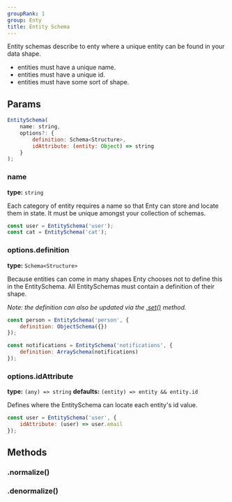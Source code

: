 ```yaml
---
groupRank: 1
group: Enty
title: Entity Schema
---
```


Entity schemas describe to enty where a unique entity can be found in your data shape.

* entities must have a unique name.
* entities must have a unique id.
* entities must have some sort of shape.


## Params

```js
EntitySchema(
    name: string,
    options?: {
        definition: Schema<Structure>,
        idAttribute: (entity: Object) => string
    }
);
```

### name
**type:** `string`

Each category of entity requires a name so that Enty can store and locate them in state.
It must be unique amongst your collection of schemas.

```js
const user = EntitySchema('user');
const cat = EntitySchema('cat');
```


### options.definition
**type:** `Schema<Structure>`

Because entities can come in many shapes Enty chooses not to define this in the EntitySchema.
All EntitySchemas must contain a definition of their shape.

_Note: the definition can also be updated via the [.set()](./all-schemas#set) method._

```js
const person = EntitySchema('person', {
    definition: ObjectSchema({})
});

const notifications = EntitySchema('notifications', {
    definition: ArraySchema(notifications)
});
```

### options.idAttribute
**type:** `(any) => string`
**defaults:** `(entity) => entity && entity.id`

Defines where the EntitySchema can locate each entity's id value.

```js
const user = EntitySchema('user', {
    idAttribute: (user) => user.email
});
```


## Methods

### .normalize()
<Normalize />

### .denormalize()
<Denormalize />
